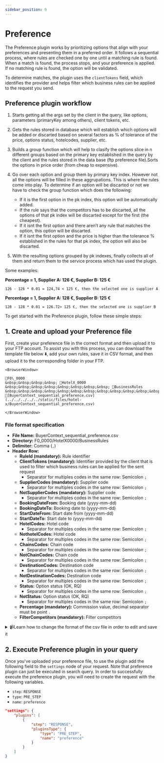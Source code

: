 ```yaml
---
sidebar_position: 9
---
```


# Preference

The Preference plugin works by prioritizing options that align with your preferences and presenting them in a preferred order. It follows a sequential process, where rules are checked one by one until a matching rule is found. When a match is found, the process stops, and your preference is applied. If no matching rule is found, the option will be validated.

To determine matches, the plugin uses the `clientTokens` field, which identifies the provider and helps filter which business rules can be applied to the request you send.

## Preference plugin workflow

1. Starts getting all the args set by the client in the query, like options, parameters (primaryKey among others), client tokens, etc.

2. Gets the rules stored in database which will establish which options will be added or discarted based on several factors as % of tolerance of the price, options status, hotelcodes, supplier, etc.

3. Builds a group function which will help to clasify the options slice in n different groups based on the primary key established in the query by the client and the rules stored in the data base (ftp preference file).Sorts the options in price order (from cheap to expensive).

4. Go over each option and group them by primary key index. However not all the options will be filled in these aggrupations. This is where the rules come into play.
To determine if an option will be discarted or not we have to check the group function which does the following: 
   * If it is the first option in the pk index, this option will be automatically added.
   * If the rule says that the competitors has to be discarted, all the options of that pk index will be discarted except for the first (the cheapest).
   * If it isnt the first option and there aren’t any rule that matches the option, this option will be discarted.
   * If it isnt the first option and the price is higher than the tolerance % established in the rules for that pk index, the option will also be discarted.

5. With the resulting options grouped by pk indexes, finally collects all of them and return them to the service process which has used the plugin.

Some examples:

**Percentage = 1, Supplier A: 126 €, Supplier B: 125 €**  
```
126 - 126 * 0.01 = 124,74 < 125 €, then the selected one is supplier A
```

**Percentage = 1, Supplier A: 128 €, Supplier B: 125 €**  
```
128 - 128 * 0.01 = 126.72> 125 €, then the selected one is supplier B
```


To get started with the Preference plugin, follow these simple steps:

## 1. Create and upload your Preference file

First, create your preference file in the correct format and then upload it to your FTP account. To assist you with this process, you can download the template file below ⬇️, add your own rules, save it in CSV format, and then upload it to the corresponding folder in your FTP.


```mdx-code-block
<BrowserWindow>

📁F0\_0000  
&nbsp;&nbsp;&nbsp;&nbsp; 📁HotelX_0000  
&nbsp;&nbsp;&nbsp;&nbsp;&nbsp;&nbsp;&nbsp;&nbsp; 📁BusinessRules  
&nbsp;&nbsp;&nbsp;&nbsp;&nbsp;&nbsp;&nbsp;&nbsp;&nbsp;&nbsp;&nbsp;&nbsp; 📄[BuyerContext_sequential_preference.csv](../../../../../static/files/hotel-x/BuyerContext_sequential_preference.csv)

</BrowserWindow>
```

### File format specification

* **File Name:** BuyerContext_sequential_preference.csv
* **Directory:** F0_0000/HotelX0000/BusinessRules
* **Delimiter:** Comma (`,`)
* **Header Row:**
   * **RuleId (mandatory):** Rule identifier
   * **ClientTokens (mandatory):** Identifier provided by the client that is used to filter which business rules can be applied for the sent request
      * Separator for multiples codes in the same row: Semicolon `;`
   * **SupplierCodes (mandatory):** Supplier code
      * Separator for multiples codes in the same row: Semicolon `;`
   * **NotSupplierCodes (mandatory):** Supplier code
      * Separator for multiples codes in the same row: Semicolon `;`
   * **BookingDateFrom:** Booking date (yyyy-mm-dd)
   * **BookingDateTo:** Booking date to (yyyy-mm-dd)
   * **StartDateFrom:** Start date from (yyyy-mm-dd)
   * **StartDateTo:** Start date to (yyyy-mm-dd)
   * **HotelCodes:** Hotel code
      * Separator for multiples codes in the same row: Semicolon `;`
   * **NothotelCodes:** Hotel code
      * Separator for multiples codes in the same row: Semicolon `;`
   * **ChainsCodes:** Chain code
      * Separator for multiples codes in the same row: Semicolon `;`
   * **NotChainCodes:** Chain code
      * Separator for multiples codes in the same row: Semicolon `;`
   * **DestinationCodes:** Destination code
      * Separator for multiples codes in the same row: Semicolon `;`
   * **NotDestinationCodes:** Destination code
      * Separator for multiples codes in the same row: Semicolon `;`
   * **Status:** Option status (OK, RQ)
      * Separator for multiples codes in the same row: Semicolon `;`
   * **NotStatus:** Option status (OK, RQ)
      * Separator for multiples codes in the same row: Semicolon `;`
   * **Percentage (mandatory):** Commission value, decimal separator must be point `.`
   * **FilterCompetitors (mandatory):** Filter competitors


<details>
    <summary>📹Learn how to change the format of the csv file in order to edit and save it</summary>
    <div>
        <div><iframe width="560" height="315" src="https://www.youtube.com/embed/XkOk3SkZ0Sg?si=TYhN1QfMwYE1fusw&amp;controls=0" title="YouTube video player" frameborder="0" allow="accelerometer; autoplay; clipboard-write; encrypted-media; gyroscope; picture-in-picture; web-share" allowfullscreen></iframe></div>
    </div>
</details>



## 2. Execute Preference plugin in your query

Once you've uploaded your preference file, to use the plugin add the following field to the `settings` node of your request. Note that preference plugin can just be executed in search query. In order to successfully execute the preference plugin, you will need to create the request with the following variables.

* `step`: `RESPONSE`
* `type`: `PRE_STEP`
* `name`: `preference`

```json
"settings": {
	"plugins": [
		{
			"step": "RESPONSE",
			"pluginsType": {
				"type": "PRE_STEP",
				"name": "preference"
			}
		}
	]
}
```